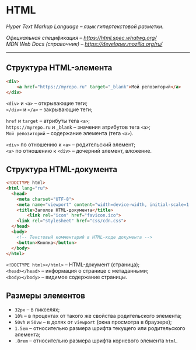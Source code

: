 # HTML

*Hyper Text Markup Language – язык гипертекстовой разметки.*  

*Официальная спецификация – https://html.spec.whatwg.org/*  
*MDN Web Docs (справочник) – https://developer.mozilla.org/ru/*  

---

## Структура HTML-элемента

```html filename="HTML"
<div>
	<a href="https://myrepo.ru" target="_blank">Мой репозиторий</a>
</div>
```

`<div>` и `<a>` – открывающие теги;  
`</div>` и `</a>` – закрывающие теги;  

`href` и `target` – атрибуты тега `<a>`;  
`https://myrepo.ru` и `_blank` – значения атрибутов тега `<a>`;  
`Мой репозиторий` – содержание элемента (тега `<a>`).   

`<div>` по отношению к `<a>` – родительский элемент;  
`<a>` по отношению к `<div>` – дочерний элемент, вложение.

## Структура HTML-документа

```html filename="HTML"
<!DOCTYPE html>
<html lang="ru">
  <head>
    <meta charset="UTF-8">
    <meta name="viewport" content="width=device-width, initial-scale=1.0">
    <title>Заголов HTML-документа</title>
		<link rel="icon" href="favicon.ico">
    <link rel="stylesheet" href="css/cdn.css">
  </head>
  <body>
    <!-- Текстовый комментарий в HTML-коде документа -->
    <button>Кнопка</button>
  </body>
</html>

```

`<!DOCTYPE html></html>` – HTML-документ (страница);  
`<head></head>` – информация о странице с метаданными;  
`<body></body>` – видимое содержание страницы.  

## Размеры элементов

- `32px` – в пикселях;  
- `10%` – в процентах от такого же свойства родительского элемента;  
- `50vh` и `50vw` – в долях от `viewport` (окна просмотра в браузере);  
- `1.5em` – относительно размера шрифта текущего или родительского элемента;  
- `.8rem` – относительно размера шрифта корневого элемента `html`.